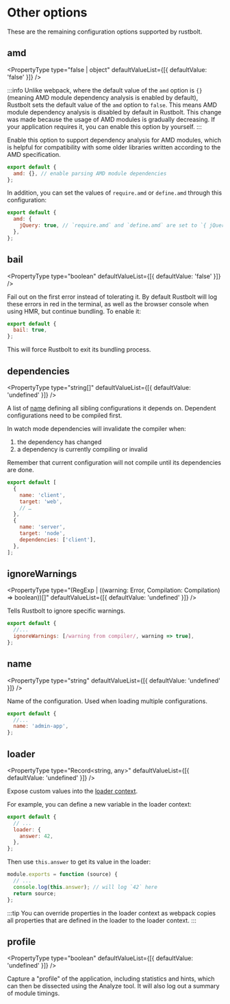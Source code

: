 
<WebpackLicense from="https://webpack.js.org/configuration/other-options/" />

# Other options

These are the remaining configuration options supported by rustbolt.

## amd

<ApiMeta addedVersion="1.3.0" />

<PropertyType
  type="false | object"
  defaultValueList={[{ defaultValue: 'false' }]}
/>

:::info
Unlike webpack, where the default value of the `amd` option is `{}` (meaning AMD module dependency analysis is enabled by default), Rustbolt sets the default value of the `amd` option to `false`. This means AMD module dependency analysis is disabled by default in Rustbolt. This change was made because the usage of AMD modules is gradually decreasing. If your application requires it, you can enable this option by yourself.
:::

Enable this option to support dependency analysis for AMD modules, which is helpful for compatibility with some older libraries written according to the AMD specification.

```js title="rustbolt.config.mjs"
export default {
  amd: {}, // enable parsing AMD module dependencies
};
```

In addition, you can set the values of `require.amd` or `define.amd` through this configuration:

```js title="rustbolt.config.mjs"
export default {
  amd: {
    jQuery: true, // `require.amd` and `define.amd` are set to `{ jQuery: true }`.
  },
};
```

## bail

<PropertyType type="boolean" defaultValueList={[{ defaultValue: 'false' }]} />

Fail out on the first error instead of tolerating it. By default Rustbolt will log these errors in red in the terminal, as well as the browser console when using HMR, but continue bundling.
To enable it:

```js title="rustbolt.config.mjs"
export default {
  bail: true,
};
```

This will force Rustbolt to exit its bundling process.

## dependencies

<PropertyType
  type="string[]"
  defaultValueList={[{ defaultValue: 'undefined' }]}
/>

A list of [name](#name) defining all sibling configurations it depends on. Dependent configurations need to be compiled first.

In watch mode dependencies will invalidate the compiler when:

1. the dependency has changed
2. a dependency is currently compiling or invalid

Remember that current configuration will not compile until its dependencies are done.

```js title="rustbolt.config.mjs"
export default [
  {
    name: 'client',
    target: 'web',
    // …
  },
  {
    name: 'server',
    target: 'node',
    dependencies: ['client'],
  },
];
```

## ignoreWarnings

<PropertyType
  type="(RegExp | ((warning: Error, Compilation: Compilation) => boolean))[]"
  defaultValueList={[{ defaultValue: 'undefined' }]}
/>

Tells Rustbolt to ignore specific warnings.

```js title="rustbolt.config.mjs"
export default {
  //...
  ignoreWarnings: [/warning from compiler/, warning => true],
};
```

## name

<PropertyType
  type="string"
  defaultValueList={[{ defaultValue: 'undefined' }]}
/>

Name of the configuration. Used when loading multiple configurations.

```js title="rustbolt.config.mjs"
export default {
  //...
  name: 'admin-app',
};
```

## loader

<PropertyType
  type="Record<string, any>"
  defaultValueList={[{ defaultValue: 'undefined' }]}
/>

Expose custom values into the [loader context](/api/loader-api/context).

For example, you can define a new variable in the loader context:

```js title="rustbolt.config.mjs"
export default {
  // ...
  loader: {
    answer: 42,
  },
};
```

Then use `this.answer` to get its value in the loader:

```js title=custom-loader.js
module.exports = function (source) {
  // ...
  console.log(this.answer); // will log `42` here
  return source;
};
```

:::tip
You can override properties in the loader context as webpack copies all properties that are defined in the loader to the loader context.
:::

## profile

<PropertyType
  type="boolean"
  defaultValueList={[{ defaultValue: 'undefined' }]}
/>

Capture a "profile" of the application, including statistics and hints, which can then be dissected using the Analyze tool. It will also log out a summary of module timings.
